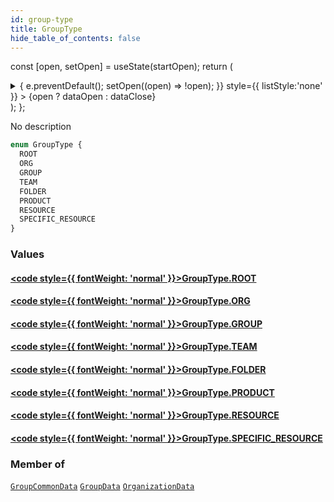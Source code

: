 ```yaml
---
id: group-type
title: GroupType
hide_table_of_contents: false
---
```






const [open, setOpen] = useState(startOpen);
return (
<details {...(open ? { open: true } : {})} className="details" style={{ border:'none', boxShadow:'none', background:'var(--ifm-background-color)' }}>
<summary
onClick={(e) => {
e.preventDefault();
setOpen((open) => !open);
}}
style={{ listStyle:'none' }} >
{open ? dataOpen : dataClose}
</summary>
{open && children}
</details>
);
};

No description

```graphql
enum GroupType {
  ROOT
  ORG
  GROUP
  TEAM
  FOLDER
  PRODUCT
  RESOURCE
  SPECIFIC_RESOURCE
}
```

### Values

#### [<code style={{ fontWeight: 'normal' }}>GroupType.<b>ROOT</b></code>](#)

>

#### [<code style={{ fontWeight: 'normal' }}>GroupType.<b>ORG</b></code>](#)

>

#### [<code style={{ fontWeight: 'normal' }}>GroupType.<b>GROUP</b></code>](#)

>

#### [<code style={{ fontWeight: 'normal' }}>GroupType.<b>TEAM</b></code>](#)

>

#### [<code style={{ fontWeight: 'normal' }}>GroupType.<b>FOLDER</b></code>](#)

>

#### [<code style={{ fontWeight: 'normal' }}>GroupType.<b>PRODUCT</b></code>](#)

>

#### [<code style={{ fontWeight: 'normal' }}>GroupType.<b>RESOURCE</b></code>](#)

>

#### [<code style={{ fontWeight: 'normal' }}>GroupType.<b>SPECIFIC_RESOURCE</b></code>](#)

>

### Member of

[`GroupCommonData`](/api/interfaces/group-common-data) <Badge class="badge badge--secondary" text="interface"/><Bullet />[`GroupData`](/api/objects/group-data) <Badge class="badge badge--secondary" text="object"/><Bullet />[`OrganizationData`](/api/objects/organization-data) <Badge class="badge badge--secondary" text="object"/>
